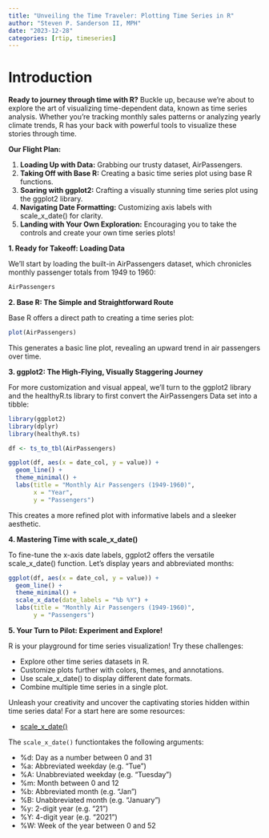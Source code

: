 ```yaml
---
title: "Unveiling the Time Traveler: Plotting Time Series in R"
author: "Steven P. Sanderson II, MPH"
date: "2023-12-28"
categories: [rtip, timeseries]
---
```


# Introduction

**Ready to journey through time with R?** Buckle up, because we're about to explore the art of visualizing time-dependent data, known as time series analysis. Whether you're tracking monthly sales patterns or analyzing yearly climate trends, R has your back with powerful tools to visualize these stories through time.

**Our Flight Plan:**

1. **Loading Up with Data:** Grabbing our trusty dataset, AirPassengers.
2. **Taking Off with Base R:** Creating a basic time series plot using base R functions.
3. **Soaring with ggplot2:** Crafting a visually stunning time series plot using the ggplot2 library.
4. **Navigating Date Formatting:** Customizing axis labels with scale_x_date() for clarity.
5. **Landing with Your Own Exploration:** Encouraging you to take the controls and create your own time series plots!

**1. Ready for Takeoff: Loading Data**

We'll start by loading the built-in AirPassengers dataset, which chronicles monthly passenger totals from 1949 to 1960:

```r
AirPassengers
```

**2. Base R: The Simple and Straightforward Route**

Base R offers a direct path to creating a time series plot:

```r
plot(AirPassengers)
```

This generates a basic line plot, revealing an upward trend in air passengers over time.

**3. ggplot2: The High-Flying, Visually Staggering Journey**

For more customization and visual appeal, we'll turn to the ggplot2 library and the healthyR.ts library to first convert the AirPassengers Data set into a tibble:

```r
library(ggplot2)
library(dplyr)
library(healthyR.ts)

df <- ts_to_tbl(AirPassengers)

ggplot(df, aes(x = date_col, y = value)) +
  geom_line() +
  theme_minimal() +
  labs(title = "Monthly Air Passengers (1949-1960)",
       x = "Year",
       y = "Passengers")
```

This creates a more refined plot with informative labels and a sleeker aesthetic.

**4. Mastering Time with scale_x_date()**

To fine-tune the x-axis date labels, ggplot2 offers the versatile scale_x_date() function. Let's display years and abbreviated months:

```r
ggplot(df, aes(x = date_col, y = value)) +
  geom_line() +
  theme_minimal() +
  scale_x_date(date_labels = "%b %Y") +
  labs(title = "Monthly Air Passengers (1949-1960)",
       y = "Passengers")
```

**5. Your Turn to Pilot: Experiment and Explore!**

R is your playground for time series visualization! Try these challenges:

- Explore other time series datasets in R.
- Customize plots further with colors, themes, and annotations.
- Use scale_x_date() to display different date formats.
- Combine multiple time series in a single plot.

Unleash your creativity and uncover the captivating stories hidden within time series data! For a start here are some resources:

- [scale_x_date()](https://ggplot2.tidyverse.org/reference/scale_date.html)

The `scale_x_date()` functiontakes the following arguments:

*    %d: Day as a number between 0 and 31
*    %a: Abbreviated weekday (e.g. “Tue”)
*    %A: Unabbreviated weekday (e.g. “Tuesday”)
*    %m: Month between 0 and 12
*    %b: Abbreviated month (e.g. “Jan”)
*    %B: Unabbreviated month (e.g. “January”)
*    %y: 2-digit year (e.g. “21”)
*    %Y: 4-digit year (e.g. “2021”)
*    %W: Week of the year between 0 and 52

